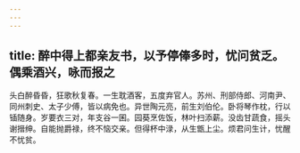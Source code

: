 ```yaml
---
---
---
```

title: 醉中得上都亲友书，以予停俸多时，忧问贫乏。偶乘酒兴，咏而报之
---



头白醉昏昏，狂歌秋复春。一生耽酒客，五度弃官人。苏州、刑部侍郎、河南尹、同州刺史、太子少傅，皆以病免也。异世陶元亮，前生刘伯伦。卧将琴作枕，行以锸随身。岁要衣三对，年支谷一囷。园葵烹佐饭，林叶扫添薪。没齿甘蔬食，摇头谢搢绅。自能抛爵禄，终不恼交亲。但得杯中渌，从生甑上尘。烦君问生计，忧醒不忧贫。